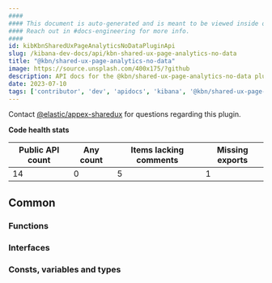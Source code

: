 ```yaml
---
####
#### This document is auto-generated and is meant to be viewed inside our experimental, new docs system.
#### Reach out in #docs-engineering for more info.
####
id: kibKbnSharedUxPageAnalyticsNoDataPluginApi
slug: /kibana-dev-docs/api/kbn-shared-ux-page-analytics-no-data
title: "@kbn/shared-ux-page-analytics-no-data"
image: https://source.unsplash.com/400x175/?github
description: API docs for the @kbn/shared-ux-page-analytics-no-data plugin
date: 2023-07-10
tags: ['contributor', 'dev', 'apidocs', 'kibana', '@kbn/shared-ux-page-analytics-no-data']
---
```




Contact [@elastic/appex-sharedux](https://github.com/orgs/elastic/teams/appex-sharedux) for questions regarding this plugin.

**Code health stats**

| Public API count  | Any count | Items lacking comments | Missing exports |
|-------------------|-----------|------------------------|-----------------|
| 14 | 0 | 5 | 1 |

## Common

### Functions
<DocDefinitionList data={kbnSharedUxPageAnalyticsNoDataObj.common.functions}/>

### Interfaces
<DocDefinitionList data={kbnSharedUxPageAnalyticsNoDataObj.common.interfaces}/>

### Consts, variables and types
<DocDefinitionList data={kbnSharedUxPageAnalyticsNoDataObj.common.misc}/>


